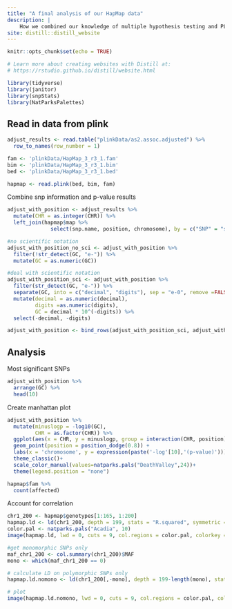 ```yaml
---
title: "A final analysis of our HapMap data"
description: |
    How we combined our knowledge of multiple hypothesis testing and PLINK results to determine an appropriate significance threshold for our HapMap dataset
site: distill::distill_website
---
```


```r
knitr::opts_chunk$set(echo = TRUE)

# Learn more about creating websites with Distill at:
# https://rstudio.github.io/distill/website.html
```

```r
library(tidyverse)
library(janitor)
library(snpStats)
library(NatParksPalettes)
```

## Read in data from plink

```r
adjust_results <- read.table("plinkData/as2.assoc.adjusted") %>%
  row_to_names(row_number = 1)

fam <- 'plinkData/HapMap_3_r3_1.fam'
bim <- 'plinkData/HapMap_3_r3_1.bim'
bed <- 'plinkData/HapMap_3_r3_1.bed'

hapmap <- read.plink(bed, bim, fam)
```

Combine snp information and p-value results

```r
adjust_with_position <- adjust_results %>%
  mutate(CHR = as.integer(CHR)) %>%
  left_join(hapmap$map %>%
              select(snp.name, position, chromosome), by = c("SNP" = "snp.name", "CHR" = "chromosome"))

#no scientific notation
adjust_with_position_no_sci <- adjust_with_position %>%
  filter(!str_detect(GC, "e-")) %>%
  mutate(GC = as.numeric(GC))

#deal with scientific notation
adjust_with_position_sci <- adjust_with_position %>%
  filter(str_detect(GC, "e-")) %>%
  separate(GC, into = c("decimal", "digits"), sep = "e-0", remove =FALSE) %>%
  mutate(decimal = as.numeric(decimal), 
         digits =as.numeric(digits), 
         GC = decimal * 10^(-digits)) %>%
  select(-decimal, -digits)

adjust_with_position <- bind_rows(adjust_with_position_sci, adjust_with_position_no_sci)
```

## Analysis

Most significant SNPs

```r
adjust_with_position %>%
  arrange(GC) %>%
  head(10)
```


Create manhattan plot

```r
adjust_with_position %>%
  mutate(minuslogp = -log10(GC),
         CHR = as.factor(CHR)) %>%
  ggplot(aes(x = CHR, y = minuslogp, group = interaction(CHR, position), color = CHR)) + 
  geom_point(position = position_dodge(0.8)) + 
  labs(x = 'chromosome', y = expression(paste('-log'[10],'(p-value)')))+
  theme_classic()+
  scale_color_manual(values=natparks.pals("DeathValley",24))+
  theme(legend.position = "none")
```


```r
hapmap$fam %>%
  count(affected)
```

Account for correlation

```r
chr1_200 <- hapmap$genotypes[1:165, 1:200]
hapmap.ld <- ld(chr1_200, depth = 199, stats = "R.squared", symmetric = TRUE)
color.pal <- natparks.pals("Acadia", 10)
image(hapmap.ld, lwd = 0, cuts = 9, col.regions = color.pal, colorkey = TRUE)
```

```r
#get monomorphic SNPs only
maf_chr1_200 <- col.summary(chr1_200)$MAF
mono <- which(maf_chr1_200 == 0)

# calculate LD on polymorphic SNPs only
hapmap.ld.nomono <- ld(chr1_200[,-mono], depth = 199-length(mono), stats = "R.squared", symmetric = TRUE)

# plot 
image(hapmap.ld.nomono, lwd = 0, cuts = 9, col.regions = color.pal, colorkey = TRUE)
```

